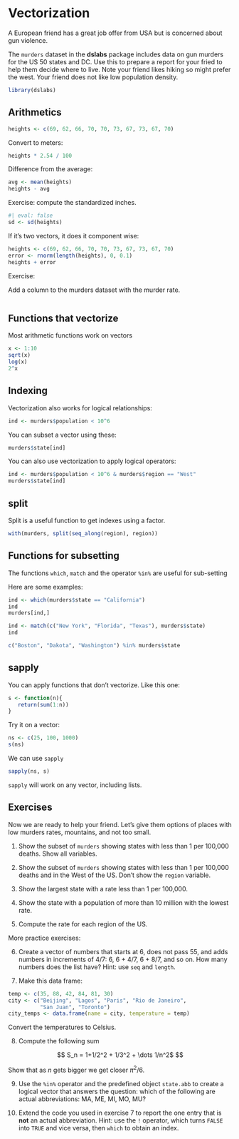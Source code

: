 # Vectorization 

A European friend has a great job offer from USA but is concerned about gun violence. 

The `murders` dataset in the **dslabs** package includes data on gun murders for the US 50 states and DC. Use this to prepare a report for your fried to help them decide where to live. Note your friend likes hiking so might prefer the west. Your friend does not like low population density.

```r
library(dslabs)
```

## Arithmetics

```r
heights <- c(69, 62, 66, 70, 70, 73, 67, 73, 67, 70)
```

Convert to meters:

```r
heights * 2.54 / 100
```

Difference from the average:

```r
avg <- mean(heights)
heights - avg 
```

Exercise: compute the standardized inches.

```r
#| eval: false
sd <- sd(heights)

```


If it's two vectors, it does it component wise:

```r
heights <- c(69, 62, 66, 70, 70, 73, 67, 73, 67, 70)
error <- rnorm(length(heights), 0, 0.1)
heights + error
```


Exercise:

Add a column to the murders dataset with the murder rate.

```r

```


## Functions that vectorize

Most arithmetic functions work on vectors

```r
x <- 1:10
sqrt(x)
log(x)
2^x
```


## Indexing


Vectorization also works for logical relationships:

```r
ind <- murders$population < 10^6
```


You can subset a vector using these:

```r
murders$state[ind]
```


You can also use vectorization to apply logical operators:

```r
ind <- murders$population < 10^6 & murders$region == "West"
murders$state[ind]
```

## split

Split is a useful function to get indexes using a factor.
```r
with(murders, split(seq_along(region), region))
```

## Functions for subsetting

The functions `which`, `match` and the operator `%in%` are 
useful for sub-setting

Here are some examples:

```r
ind <- which(murders$state == "California")
ind
murders[ind,]
```


```r
ind <- match(c("New York", "Florida", "Texas"), murders$state)
ind
```

```r
c("Boston", "Dakota", "Washington") %in% murders$state
```

## sapply

You can apply functions that don't vectorize. Like this one:

```r
s <- function(n){
   return(sum(1:n))
}
```

Try it on a vector:

```r
ns <- c(25, 100, 1000)
s(ns)
```

We can use `sapply`
```r
sapply(ns, s)
```

`sapply` will work on any vector, including lists.


## Exercises

Now we are ready to help your friend. Let's give them options of places with low murders rates, mountains, and not too small.

(@) Show the subset of `murders` showing states with less than 1 per 100,000 deaths. Show all variables.

(@) Show the subset of `murders` showing states with less than 1 per 100,000 deaths and in the West of the US. Don't show the `region` variable.

(@) Show the largest state with a rate less than 1 per 100,000.

(@) Show the state with a population of more than 10 million with the lowest rate.

(@) Compute the rate for each region of the US.

More practice exercises:

(@) Create a vector of numbers that starts at 6, does not pass 55, and adds numbers in increments of 4/7: 6, 6 + 4/7, 6 + 8/7, and so on. How many numbers does the list have? Hint: use `seq` and `length`.

(@) Make this data frame:

```r
temp <- c(35, 88, 42, 84, 81, 30)
city <- c("Beijing", "Lagos", "Paris", "Rio de Janeiro", 
          "San Juan", "Toronto")
city_temps <- data.frame(name = city, temperature = temp)
```

Convert the temperatures to Celsius.

(@) Compute the following sum  

$$
S_n = 1+1/2^2 + 1/3^2 + \dots 1/n^2$
$$

Show that as $n$ gets bigger we get closer $\pi^2/6$.

(@) Use the `%in%` operator and the predefined object `state.abb` to create a logical vector that answers the question: which of the following are actual abbreviations: MA, ME, MI, MO, MU?


(@) Extend the code you used in exercise 7 to report the one entry that is **not** an actual abbreviation. Hint: use the `!` operator, which turns `FALSE` into `TRUE` and vice versa, then `which` to obtain an index.

